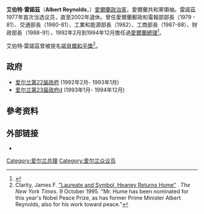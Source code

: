 {{Link style|time=2015-12-12T05:12:03+00:00}}
{{expand|time=2013-10-26T04:57:09+00:00}}
{{Infobox officeholder
 | name          = 艾伯特·雷諾茲<br />''Albert Reynolds''
 | image         =
 | imagesize     =
 | office        = [[愛爾蘭總理|愛爾蘭總理]]
 | 1blankname    = [[愛爾蘭副總理|副總理]]
 | 1namedata     = {{link-en|约翰·威尔逊|John P. Wilson}}<br />{{link-en|迪克·斯普林|Dick Spring}}<br />[[伯蒂·埃亨|伯蒂·埃亨]]
 | term_start    = 1992年2月11日
 | term_end      = 1994年12月15日
 | predecessor   = [[查爾斯·豪伊|查爾斯·豪伊]]
 | successor     = [[約翰·布魯頓|約翰·布魯頓]]
 | order2        = [[愛爾蘭共和黨|愛爾蘭共和黨]]黨魁
 | term_start2   = 1992年2月6日
 | term_end2     = 1994年11月19日
 | predecessor2  = [[查爾斯·豪伊|查爾斯·豪伊]]
 | successor2    = [[伯蒂·埃亨|伯蒂·埃亨]]
 | order3        = {{link-en|愛爾蘭財政部長|Minister for Finance (Ireland)}}
 | term_start3   = 1988年11月24日
 | term_end3     = 1991年11月7日
 | predecessor3  = {{link-en|雷·麦克萨里|Ray MacSharry}}
 | successor3    = [[伯蒂·埃亨|伯蒂·埃亨]]
 | birth_date    = {{birth date|1932|11|3|df=y}}
 | birth_place   = [[愛爾蘭|愛爾蘭]][[羅斯康芒郡|羅斯康芒郡]]{{link-en|Roosky|Roosky}}
 | death_date    = {{death date and age|2014|08|21|1932|11|3|df=y}}
 | party         = [[愛爾蘭共和黨|愛爾蘭共和黨]]
 | spouse        = Kathleen Reynolds
 | children      = 7
 | religion      = [[天主教會|羅馬天主教會]]<ref>{{Cite web |url=http://www.nndb.com/people/232/000111896/ |title=存档副本 |access-date=2014-08-21 |archive-date=2021-02-28 |archive-url=https://web.archive.org/web/20210228065441/https://www.nndb.com/people/232/000111896/ |dead-url=no }}</ref>
 | profession    = 政治家 / 商業家
 | nationality   = {{IRL}}
 | signature     =
}}
'''艾伯特·雷諾茲'''（'''Albert Reynolds'''，{{bd|1932年|11月3日|2014年|8月21日|catIdx=Reynolds, Albert}}）[[愛爾蘭|愛爾蘭]][[政治家|政治家]]，愛爾蘭共和黨領袖。雷諾茲1977年首次当选议员，直至2002年退休。曾任愛爾蘭郵政和電報部部長（1979 - 81）、交通部長（1980-81）、工業和能源部長（1982）、工商部長（1987-88）、財政部長（1988-91），1992年2月到1994年12月擔任過[[愛爾蘭總理|愛爾蘭總理]]<ref name=oireachtas_db>{{cite web|url=http://www.oireachtas.ie/members-hist/default.asp?housetype=0&HouseNum=26&MemberID=991&ConstID=137|title=Mr. Albert Reynolds|work=Oireachtas Members Database|accessdate=1 June 2009|archive-date=2018-05-05|archive-url=https://web.archive.org/web/20180505055020/http://www.oireachtas.ie/members-hist/default.asp?housetype=0&HouseNum=26&MemberID=991&ConstID=137|dead-url=no}}</ref>。

艾伯特·雷諾茲曾被提名[[諾貝爾和平獎|諾貝爾和平獎]]<ref>Clarity, James F. [http://www.nytimes.com/books/98/12/20/specials/heaney-laureate.html "Laureate and Symbol, Heaney Returns Home"] {{Wayback|url=http://www.nytimes.com/books/98/12/20/specials/heaney-laureate.html |date=20160307021525 }}. ''The New York Times''. 9 October 1995. "Mr. Hume has been nominated for this year's Nobel Peace Prize, as has former Prime Minister Albert Reynolds, also for his work toward peace."</ref>。

==政府==

*[[:en:Government_of_the_26th_Dáil#22nd_Government_of_Ireland|爱尔兰第22届政府]] (1992年2月- 1993年1月)
*[[:en:Government_of_the_27th_Dáil#23rd_Government_of_Ireland|爱尔兰第23届政府d]] (1993年1月- 1994年12月)

== 參考资料 ==
{{reflist}}

==外部链接==
*{{IMDb name|1127240}}

{{s-start}}
{{s-par|ie/oi}}
{{s-bef|before = [[弗兰克·卡特|弗兰克·卡特]]<br/><small>([[爱尔兰共和党|共和党]])</small>}}
{{s-ttl|title  = [[爱尔兰共和党|爱尔兰共和党]][[:en:Longford–Westmeath_(Dáil_Éireann_constituency)|朗福德–韦斯特米思]]选区议员
       |years  = [[1977年爱尔兰大选|1977]]–[[1992年爱尔兰大选|1992]]}}
{{s-non|reason = 选区取消}}
{{s-new|constituency}}
{{s-ttl|title  = [[爱尔兰共和党|爱尔兰共和党]][[:en:Longford–Roscommon_(Dáil_Éireann_constituency)|朗福德–罗斯康芒]]选区议员
       |years  = [[1992年爱尔兰大选|1992]]–[[2002年爱尔兰大选|2002]]}}
{{s-aft|after  = [[迈克尔·芬纳兰|迈克尔·芬纳兰]]<br />（Michael Finneran）<br/><small>([[爱尔兰共和党|共和党]])</small>}}
{{s-off}}
{{s-bef|before = [[Pádraig_Faulkner|Pádraig Faulkner]]}}
{{s-ttl|title  = [[:en:Minister_for_Posts_and_Telegraphs|邮政和电报部长]]
       |years  = 1979–1981 }}
{{s-aft|after  = [[Patrick_Cooney|Patrick Cooney]]|rows = 2}}
{{s-bef|before = [[George_Colley|George Colley]]}}
{{s-ttl|title  = [[:en:Minister_for_Transport,_Tourism_and_Sport|交通部长]]
       |years  = 1980–1981}}
{{s-bef|before = [[Michael_O'Leary_(politician)|Michael O'Leary]]}}
{{s-ttl|title  = [[:en:Minister_for_Arts,_Heritage_and_the_Gaeltacht|工业和能源部长]]
       |years  = 1982}}
{{s-aft|after  = [[约翰·布鲁顿|约翰·布鲁顿]]}}
{{s-bef|before = [[迈克尔·努南|迈克尔·努南]]<br />（Michael Noonan）}}
{{s-ttl|title  = [[:en:Minister_for_Jobs,_Enterprise_and_Innovation|工商部长]]
       |years  = 1987–1988}}
{{s-aft|after  = [[雷·伯克_(爱尔兰政治家)|雷·伯克]]}}
{{s-bef|before = [[雷·麦克萨里|雷·麦克萨里]]<br />（Ray MacSharry）}}
{{s-ttl|title  = [[:en:Minister_for_Finance_(Ireland)|财政部长]]
       |years  = 1988–1991}}
{{s-aft|after  = [[伯蒂·埃亨|伯蒂·埃亨]]}}
{{s-bef|before = [[查爾斯·豪伊|查爾斯·豪伊]]}}
{{s-ttl|title  = [[爱尔兰总理|爱尔兰总理]]
       |years  = 1992–1994}}
{{s-aft|after  = [[約翰·布魯頓|約翰·布魯頓]]}}
{{s-bef|before = [[鲍比·莫洛伊|鲍比·莫洛伊]]<br />（Bobby Molloy）}}
{{s-ttl|title  = [[:en:Minister_for_Arts,_Heritage_and_the_Gaeltacht|能源部长]]
       |years  = 1992–1993<br>''(代理)''}}
{{s-aft|after  = [[布赖恩·考恩|布赖恩·考恩]]}}
{{s-ppo}}
{{s-bef|before = [[查爾斯·豪伊|查爾斯·豪伊]]}}
{{s-ttl|title  = [[爱尔兰共和党|爱尔兰共和党]]领袖
       |years  = 1992–1994}}
{{s-aft|after  = [[伯蒂·埃亨|伯蒂·埃亨]]}}
{{end}}

{{Authority control}}

{{DEFAULTSORT:Reynolds, Albert}}

[[Category:爱尔兰总理|Category:爱尔兰总理]]
[[Category:爱尔兰众议员|Category:爱尔兰众议员]]